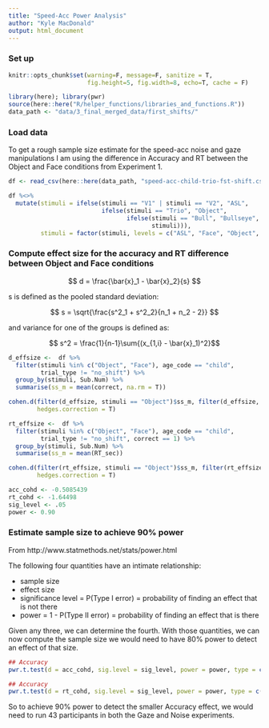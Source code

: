 ```yaml
---
title: "Speed-Acc Power Analysis"
author: "Kyle MacDonald"
output: html_document
---
```


### Set up

```r
knitr::opts_chunk$set(warning=F, message=F, sanitize = T, 
                      fig.height=5, fig.width=8, echo=T, cache = F)

library(here); library(pwr)
source(here::here("R/helper_functions/libraries_and_functions.R"))
data_path <- "data/3_final_merged_data/first_shifts/"
```

### Load data

To get a rough sample size estimate for the speed-acc noise and gaze manipulations I am using the difference in Accuracy and RT between the Object and Face conditions from Experiment 1. 

```r
df <- read_csv(here::here(data_path, "speed-acc-child-trio-fst-shift.csv"))

df %<>% 
  mutate(stimuli = ifelse(stimuli == "V1" | stimuli == "V2", "ASL", 
                          ifelse(stimuli == "Trio", "Object", 
                                 ifelse(stimuli == "Bull", "Bullseye",
                                        stimuli))),
         stimuli = factor(stimuli, levels = c("ASL", "Face", "Object", "Bullseye")))
```


### Compute effect size for the accuracy and RT difference between Object and Face conditions

$$ d = \frac{\bar{x}_1 - \bar{x}_2}{s} $$

s is defined as the pooled standard deviation:

$$ s = \sqrt{\frac{s^2_1 + s^2_2}{n_1 + n_2 - 2}} $$

and variance for one of the groups is defined as:

$$ s^2 = \frac{1}{n-1}\sum{(x_{1,i} - \bar{x}_1)^2}$$

```r
d_effsize <-  df %>% 
  filter(stimuli %in% c("Object", "Face"), age_code == "child", 
         trial_type != "no_shift") %>% 
  group_by(stimuli, Sub.Num) %>% 
  summarise(ss_m = mean(correct, na.rm = T))

cohen.d(filter(d_effsize, stimuli == "Object")$ss_m, filter(d_effsize, stimuli == "Face")$ss_m, 
        hedges.correction = T) 
```

```r
rt_effsize <-  df %>% 
  filter(stimuli %in% c("Object", "Face"), age_code == "child", 
         trial_type != "no_shift", correct == 1) %>% 
  group_by(stimuli, Sub.Num) %>% 
  summarise(ss_m = mean(RT_sec))

cohen.d(filter(rt_effsize, stimuli == "Object")$ss_m, filter(rt_effsize, stimuli == "Face")$ss_m,
        hedges.correction = T)
```

```r
acc_cohd <- -0.5085439
rt_cohd <- -1.64498
sig_level <- .05
power <- 0.90
```


### Estimate sample size to achieve 90% power

From http://www.statmethods.net/stats/power.html

The following four quantities have an intimate relationship:

* sample size
* effect size
* significance level = P(Type I error) = probability of finding an effect that is not there
* power = 1 - P(Type II error) = probability of finding an effect that is there

Given any three, we can determine the fourth. With those quantities, we can now compute the sample size we would need to have 80% power to detect an effect of that size.

```r
## Accuracy 
pwr.t.test(d = acc_cohd, sig.level = sig_level, power = power, type = c("paired"))
```

```r
## Accuracy 
pwr.t.test(d = rt_cohd, sig.level = sig_level, power = power, type = c("paired"))
```

So to achieve 90% power to detect the smaller Accuracy effect, we would need to run 43 participants in both the Gaze and Noise experiments.